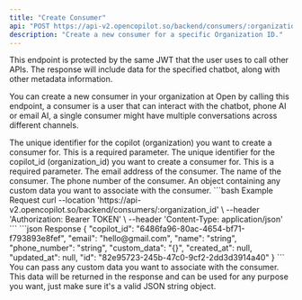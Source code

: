 ```yaml
---
title: "Create Consumer"
api: "POST https://api-v2.opencopilot.so/backend/consumers/:organization_id"
description: "Create a new consumer for a specific Organization ID."
---
```


<Warning>
This endpoint is protected by the same JWT that the user uses to call other APIs. The response will include data for the specified chatbot, along with other metadata information.
</Warning>


You can create a new consumer in your organization at Open by calling this endpoint, a consumer is a user that can interact with the chatbot, phone AI or email AI, a single consumer might have multiple conversations across different channels.



<ParamField path="organization_id" type="string" required>
  The unique identifier for the copilot (organization) you want to create a consumer for. This is a required parameter.
</ParamField>

<ParamField body="copilot_id" type="string" default="uuid" required>
  The unique identifier for the copilot_id (organization_id) you want to create a consumer for. This is a required parameter.
</ParamField>

<ParamField body="email" type="string" default="string">
  The email address of the consumer. 
</ParamField>

<ParamField body="name" type="string" default="string">
  The name of the consumer. 
</ParamField>

<ParamField body="phone_number" type="string" default="string">
  The phone number of the consumer. 
</ParamField>

<ParamField body="custom_data" type="object" default="{}">
  An object containing any custom data you want to associate with the consumer. 
</ParamField>


<RequestExample>
```bash Example Request
curl --location 'https://api-v2.opencopilot.so/backend/consumers/:organization_id' \
  --header 'Authorization: Bearer TOKEN' \ 
  --header 'Content-Type: application/json' 
```
</RequestExample>

<ResponseExample>
```json Response
{
  "copilot_id": "6486fa96-80ac-4654-bf71-f793893e8fef",
  "email": "hello@gmail.com",
  "name": "string",
  "phone_number": "string",
  "custom_data": "{}",
  "created_at": null,
  "updated_at": null,
  "id": "82e95723-245b-47c0-9cf2-2dd3d3914a40"
}
```
</ResponseExample>

<Info>
You can pass any custom data you want to associate with the consumer. This data will be returned in the response and can be used for any purpose you want, just make sure it's a valid JSON string object.
</Info>